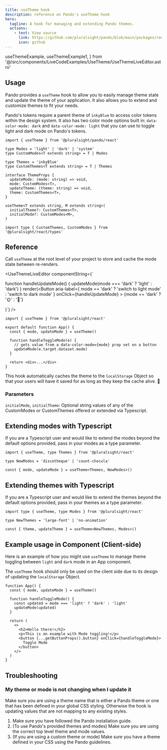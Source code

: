 ```yaml
---
title: useTheme hook
description: reference on Pando's useTheme hook
hero:
  tagline: A hook for managing and extending Pando themes.
  actions:
    - text: View source
      link: https://github.com/pluralsight/pando/blob/main/packages/react/src/hooks/useTheme.ts
      icon: github
---
```


  useThemeExample,
  useThemeExample1,
} from '@/src/components/LiveCodeExamples/UseTheme/UseThemeLiveEditor.astro'

## Usage

Pando provides a `useTheme` hook to allow you to easily manage theme state and update the theme of your application. It also allows you to extend and customize themes to fit your needs.

Pando's tokens require a parent theme of `inkyBlue` to access color tokens within the design system. It also has two color mode options built in: `data-color-mode: dark` and `data-color-mode: light` that you can use to toggle light and dark mode on Pando's tokens.

```tsx
import { useTheme } from '@pluralsight/pando/react'

type Modes = 'light' | 'dark' | 'system'
type CustomModes<T extends string> = T | Modes

type Themes = 'inkyBlue'
type CustomThemes<T extends string> = T | Themes

interface ThemeProps {
  updateMode: (mode: string) => void,
  mode: CustomModes<T>,
  updateTheme: (theme: string) => void,
  theme: CustomThemes<T>,
}

useTheme<T extends string, M extends string>(
  initialTheme?: CustomThemes<T>,
  initialMode?: CustomModes<M>,
)

import type { CustomThemes, CustomModes } from '@pluralsight/react/types'
```

## Reference

Call `useTheme` at the root level of your project to store and cache the mode state between re-renders.

<UseThemeLiveEditor componentString={`

function handleUpdateMode() {
updateMode(mode === 'dark' ? 'light' : 'dark')
}
render(<Button
aria-label={
mode == 'dark' ? 'switch to light mode' : 'switch to dark mode'
}
onClick={handleUpdateMode} >
{mode == 'dark' ? '🌞' : '🌚'}

</Button>)`} />

```tsx
import { useTheme } from '@pluralsight/react'

export default function App() {
  const { mode, updateMode } = useTheme()

  function handleToggleMode(e) {
    // gets value from a data-color-mode={mode} prop set on a button
    updateMode(e.target.dataset.mode)
  }

  return <div>...</div>
}
```

This hook automatically caches the theme to the `localStorage` Object so that your users will have it saved for as long as they keep the cache alive. 🎉

### Parameters

`initialMode`, `initialTheme`: Optional string values of any of the CustomModes or CustomThemes offered or extended via Typescript.

## Extending modes with Typescript

If you are a Typescript user and would like to extend the modes beyond the default options provided, pass in your modes as a type parameter.

```tsx
import { useTheme, type Themes } from '@pluralsight/react'

type NewModes = 'discotheque' | 'count-chocula'

const { mode, updateMode } = useTheme<Themes, NewModes>()
```

## Extending themes with Typescript

If you are a Typescript user and would like to extend the themes beyond the default options provided, pass in your themes as a type parameter.

```tsx
import type { useTheme, type Modes } from '@pluralsight/react'

type NewThemes = 'large-font' | 'no-animation'

const { theme, updateTheme } = useTheme<NewThemes, Modes>()
```

## Example usage in Component (Client-side)

Here is an example of how you might use `useTheme` to manage theme toggling between `light` and `dark` mode in an App component.

The `useTheme` hook should only be used on the client side due to its design of updating the `localStorage` Object.

```tsx
function App() {
  const { mode, updateMode } = useTheme()

  function handleToggleMode() {
    const updated = mode === 'light' ? 'dark' : 'light'
    updateMode(updated)
  }

  return (
    <>
      <h2>Hello there!</h2>
      <p>This is an example with Mode toggling!</p>
      <button {...getButtonProps().button} onClick={handleToggleMode}>
        Toggle Mode
      </button>
    </>
  )
}
```

## Troubleshooting

### My theme or mode is not changing when I update it

Make sure you are using a theme name that is either a Pando theme or one that has been defined in your global CSS styling. Otherwise the hook is updating values that are not mapping to any existing styles.

1. Make sure you have followed the Pando <TextLink href="/tutorials/add-pando-to-a-website/react-components-library/step-1/">installation guide</TextLink>.
1. (To use Pando's provided themes and modes) Make sure you are using the correct top level <TextLink href="#usage">theme and mode values</TextLink>.
1. (If you are using a custom theme or mode) Make sure you have a theme defined in your CSS using <TextLink href='/explanation/themes-and-modes/themes/'>the Pando guidelines</TextLink>.
